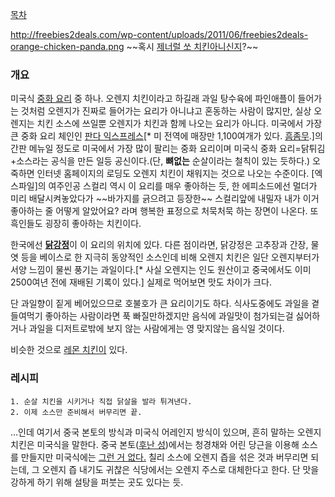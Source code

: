 [[목차]]

http://freebies2deals.com/wp-content/uploads/2011/06/freebies2deals-orange-chicken-panda.png
~~혹시 [[제너럴 쏘 치킨]]아니신지?~~

=== 개요 ===
미국식 [[중화 요리]] 중 하나. 오렌지 치킨이라고 하길래 과일 탕수육에 파인애플이 들어가는 것처럼 오렌지가 진짜로 들어가는 요리가 아니냐고 혼동하는 사람이 많지만, 실상 오렌지는 치킨 소스에 쓰일뿐 오렌지가 치킨과 함께 나오는 요리가 아니다. 미국에서 가장 큰 중화 요리 체인인 [[판다 익스프레스]][* 미 전역에 매장만 1,100여개가 있다. [[흠좀무]].]의 간판 메뉴일 정도로 미국에서 가장 많이 팔리는 중화 요리이며 미국식 중화 요리=닭튀김+소스라는 공식을 만든 일등 공신이다.(단, '''뼈없는''' 순살이라는 철칙이 있는 듯하다.) 오죽하면 인터넷 홈페이지의 로딩도 오렌지 치킨이 채워지는 것으로 나오는 수준이다. [엑스파일]의 여주인공 스컬리 역시 이 요리를 매우 좋아하는 듯, 한 에피소드에선 멀더가 미리 배달시켜놓았다가 ~~바가지를 긁으려고 등장한~~ 스컬리앞에 내밀자 내가 이거 좋아하는 줄 어떻게 알았어요? 라며 행복한 표정으로 처묵처묵 하는 장면이 나온다. 또 흑인들도 굉장히 좋아하는 치킨이다.

한국에선 '''[[닭강정]]'''이 이 요리의 위치에 있다. 다른 점이라면, 닭강정은 고추장과 간장, 물엿 등을 베이스로 한 지극히 동양적인 소스인데 비해 오렌지 치킨은 일단 오렌지부터가 서양 느낌이 물씬 풍기는 과일이다.[* 사실 오렌지는 인도 원산이고 중국에서도 이미 2500여년 전에 재배된 기록이 있다.] 실제로 먹어보면 맛도 차이가 크다.

단 과일향이 짙게 베어있으므로 호불호가 큰 요리이기도 하다. 식사도중에도 과일을 곁들여먹기 좋아하는 사람이라면 푹 빠질만하겠지만 음식에 과일맛이 첨가되는걸 싫어하거나 과일을 디저트로밖에 보지 않는 사람에게는 영 맞지않는 음식일 것이다.

비슷한 것으로 [[레몬 치킨]]이 있다.

=== 레시피 ===
 1. 순살 치킨을 시키거나 직접 닭살을 발라 튀겨낸다.
 2. 이제 소스만 준비해서 버무리면 끝.

…인데 여기서 중국 본토의 방식과 미국식 어레인지 방식이 있으며, 흔히 말하는 오렌지 치킨은 미국식을 말한다. 중국 본토([[후난 성]])에서는 청경채와 어린 당근을 이용해 소스를 만들지만 미국식에는 [[그런 거 없다.]] 칠리 소스에 오렌지 즙을 섞은 것과 버무리면 되는데, 그 오렌지 즙 내기도 귀찮은 식당에서는 오렌지 주스로 대체한다고 한다. 단 맛을 강하게 하기 위해 설탕을 퍼붓는 곳도 있다는 듯.
